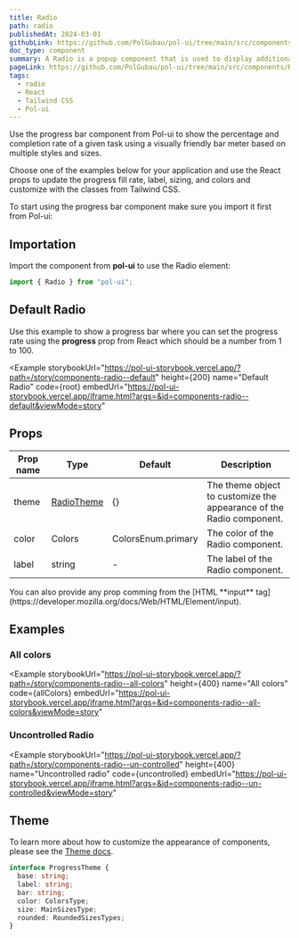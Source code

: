 ```yaml
---
title: Radio
path: radio
publishedAt: 2024-03-01
githubLink: https://github.com/PolGubau/pol-ui/tree/main/src/components/Radio
doc_type: component
summary: A Radio is a popup component that is used to display additional information or actions when the user interacts with a button or a link.
pageLink: https://github.com/PolGubau/pol-ui/tree/main/src/components/Radio
tags:
  - radio
  - React
  - Tailwind CSS
  - Pol-ui
---
```






Use the progress bar component from Pol-ui to show the percentage and completion rate of a given task using a visually friendly bar meter based on multiple styles and sizes.

Choose one of the examples below for your application and use the React props to update the progress fill rate, label, sizing, and colors and customize with the classes from Tailwind CSS.

To start using the progress bar component make sure you import it first from Pol-ui:

## Importation

Import the component from **pol-ui** to use the Radio element:

```jsx
import { Radio } from "pol-ui";
```

## Default Radio

Use this example to show a progress bar where you can set the progress rate using the **progress** prop from React which should be a number from 1 to 100.

<Example
  storybookUrl="https://pol-ui-storybook.vercel.app/?path=/story/components-radio--default"
  height={200}
  name="Default Radio"
  code={root}
  embedUrl="https://pol-ui-storybook.vercel.app/iframe.html?args=&id=components-radio--default&viewMode=story"
>
  <RootCode />
</Example>

## Props

| Prop name | Type                 | Default            | Description                                                          |
| --------- | -------------------- | ------------------ | -------------------------------------------------------------------- |
| theme     | [RadioTheme](#theme) | {}                 | The theme object to customize the appearance of the Radio component. |
| color     | Colors               | ColorsEnum.primary | The color of the Radio component.                                    |
| label     | string               | -                  | The label of the Radio component.                                    |

<Callout emoji="💡">
  You can also provide any prop comming from the [HTML **input**
  tag](https://developer.mozilla.org/docs/Web/HTML/Element/input).
</Callout>

## Examples

### All colors

<Example
  storybookUrl="https://pol-ui-storybook.vercel.app/?path=/story/components-radio--all-colors"
  height={400}
  name="All colors"
  code={allColors}
  embedUrl="https://pol-ui-storybook.vercel.app/iframe.html?args=&id=components-radio--all-colors&viewMode=story"
>
  <AllColorsCode />
</Example>

### Uncontrolled Radio

<Example
  storybookUrl="https://pol-ui-storybook.vercel.app/?path=/story/components-radio--un-controlled"
  height={400}
  name="Uncontrolled radio"
  code={uncontrolled}
  embedUrl="https://pol-ui-storybook.vercel.app/iframe.html?args=&id=components-radio--un-controlled&viewMode=story"
>
  <UncontrolledCode />
</Example>

## Theme

To learn more about how to customize the appearance of components, please see the [Theme docs](/docs/theming).

```ts
interface ProgressTheme {
  base: string;
  label: string;
  bar: string;
  color: ColorsType;
  size: MainSizesType;
  rounded: RoundedSizesTypes;
}
```
